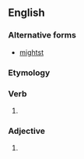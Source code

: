 ==English==

===Alternative forms===
* [[mightst]]

===Etymology===
{{suffix|en|might|est}}

===Verb===
{{head|en|verb form|cat2=verb simple past forms|cat3=second-person singular forms}}

# {{lb|en|archaic}} {{second-person singular past of|may|lang=en}}

===Adjective===
{{head|en|superlative adjective}}

# {{lb|en|obsolete}} {{en-superlative of|might}}
